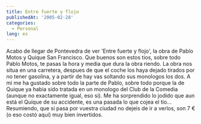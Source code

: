```yaml
---
title: Entre fuerte y flojo
publishedAt: '2005-02-28'
categories:
  - Personal
lang: es
---
```


Acabo de llegar de Pontevedra de ver 'Entre fuerte y flojo', la obra de Pablo Motos y Quique San Francisco. Que buenos son estos tios, sobre todo Pablo Motos, te pasas la hora y media que dura la obra riendo. La obra nos situa en una carretera, despues de que el coche los haya dejado tirados por no tener gasolina, y a partir de hay vas soltando sus monologos los dos. A mi me ha gustado sobre todo la parte de Pablo, sobre todo porque la de Quique ya habia sido tratada en un monologo del Club de la Comedia (aunque no exactamente igual, eso si). Me ha sorprendido lo jodido que aun está el Quique de su accidente, es una pasada lo que cojea el tio... Resumiendo, que si pasa por vuestra ciudad no dejeis de ir a verlos, son 7 € (o eso costó aqui) muy bien invertidos.
